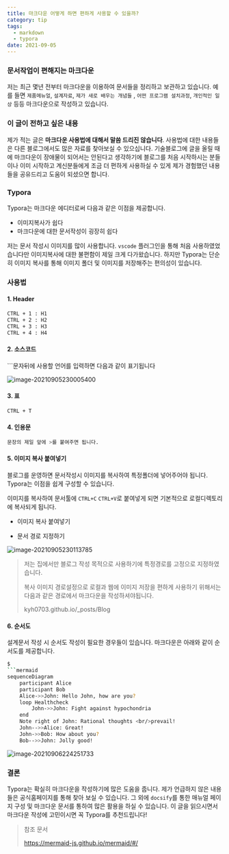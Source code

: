 ```yaml
---
title: 마크다운 어떻게 하면 편하게 사용할 수 있을까?
category: tip
tags:
  - markdown
  - typora
date: 2021-09-05
---
```


### 문서작업이 편해지는 마크다운

저는 최근 몇년 전부터 마크다운을 이용하여 문서들을 정리하고 보관하고 있습니다. 예를 들면 `제품메뉴얼`, `설계자료`, `제가 새로 배우는 개념들` , `어떤 프로그램 설치과정`, `개인적인 일상` 등등 마크다운으로 작성하고 있습니다.

### 이 글이 전하고 싶은 내용

제가 적는 글은 **마크다운 사용법에 대해서 말씀 드리진 않습니다**. 사용법에 대한 내용들은 다른 블로그에서도 많은 자료를 찾아보실 수 있으십니다. 기술블로그에 글을 올릴 때에 마크다운이 장애물이 되어서는 안된다고 생각하기에 블로그를 처음 시작하시는 분들이나 이미 시작하고 계신분들에게 조금 더 편하게 사용하실 수 있게 제가 경험했던 내용들을 공유드리고 도움이 되셨으면 합니다.

### Typora

Typora는 마크다운 에디터로써 다음과 같은 이점을 제공합니다.

- 이미지복사가 쉽다
- 마크다운에 대한 문서작성이 굉장히 쉽다

저는 문서 작성시 이미지를 많이 사용합니다. `vscode` 플러그인을 통해 처음 사용하였었습니다만 이미지복사에 대한 불편함이 제일 크게 다가왔습니다. 하지만 Typora는 단순히 이미지 복사를 통해 이미지 폴더 및 이미지를 저장해주는 편의성이 있습니다.

### 사용법

#### 1. Header

```bash
CTRL + 1 : H1
CTRL + 2 : H2
CTRL + 3 : H3
CTRL + 4 : H4
```

#### 2. 소스코드

\`\`\`문자뒤에 사용할 언어를 입력하면 다음과 같이 표기됩니다

![image-20210905230005400](../../assets/images/posts/2021-09-05-post-markdown-tool/image-20210905230005400.png)

#### 3. 표

```bash
CTRL + T
```

#### 4. 인용문

```bash
문장의 제일 앞에 >를 붙여주면 됩니다.
```

#### 5. 이미지 복사 붙여넣기

블로그를 운영하면 문서작성시 이미지를 복사하여 특정폴더에 넣어주어야 됩니다. Typora는 이점을 쉽게 구성할 수 있습니다.

이미지를 복사하여 문서툴에 `CTRL+C` `CTRL+V`로 붙여넣게 되면 기본적으로 로컬디렉토리에 복사되게 됩니다.

- 이미지 복사 붙여넣기

- 문서 경로 지정하기

![image-20210905230113785](../../assets/images/posts/2021-09-05-post-markdown-tool/image-20210905230113785.png)

> 저는 집에서만 블로그 작성 목적으로 사용하기에 특정경로를 고정으로 지정하였습니다.
>
> 복사 이미지 경로설정으로 로컬과 웹에 이미지 저장을 편하게 사용하기 위해서는 다음과 같은 경로에서 마크다운을 작성하셔야됩니다.
>
> kyh0703.github.io/\_posts/Blog

#### 6. 순서도

설계문서 작성 시 순서도 작성이 필요한 경우들이 있습니다. 마크다운은 아래와 같이 순서도를 제공합니다.

````bash
$
```mermaid
sequenceDiagram
    participant Alice
    participant Bob
    Alice->>John: Hello John, how are you?
    loop Healthcheck
        John->>John: Fight against hypochondria
    end
    Note right of John: Rational thoughts <br/>prevail!
    John-->>Alice: Great!
    John->>Bob: How about you?
    Bob-->>John: Jolly good!
````

![image-20210906224251733](../../assets/images/posts/2021-09-05-post-markdown-tool/image-20210906224251733.png)

### 결론

Typora는 확실히 마크다운을 작성하기에 많은 도움을 줍니다. 제가 언급하지 않은 내용들은 공식홈페이지를 통해 찾아 보실 수 있습니다. 그 외에 `docsify`를 통한 매뉴얼 페이지 구성 및 마크다운 문서를 통하여 많은 활용을 하실 수 있습니다. 이 글을 읽으시면서 마크다운 작성에 고민이시면 꼭 Typora를 추천드립니다!

> 참조 문서
>
> https://mermaid-js.github.io/mermaid/#/
